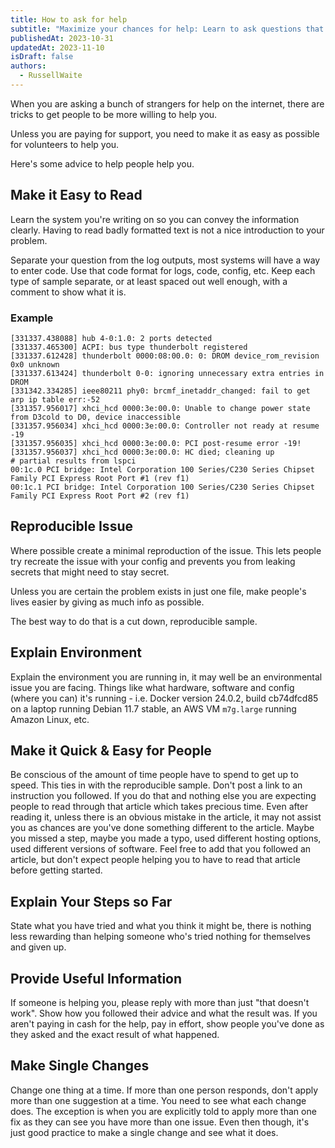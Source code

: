 ```yaml
---
title: How to ask for help
subtitle: "Maximize your chances for help: Learn to ask questions that people want to answer."
publishedAt: 2023-10-31
updatedAt: 2023-11-10
isDraft: false
authors:
  - RussellWaite
---
```


When you are asking a bunch of strangers for help on the internet, there are tricks to get people to be more willing to help you.

Unless you are paying for support, you need to make it as easy as possible for volunteers to help you.

Here's some advice to help people help you.

## Make it Easy to Read

Learn the system you're writing on so you can convey the information clearly. Having to read badly formatted text is not a nice introduction to your problem.

Separate your question from the log outputs, most systems will have a way to enter code. Use that code format for logs, code, config, etc. Keep each type of sample separate, or at least spaced out well enough, with a comment to show what it is.

### Example

```plaintext title="dmesg log with error"
[331337.438088] hub 4-0:1.0: 2 ports detected
[331337.465300] ACPI: bus type thunderbolt registered
[331337.612428] thunderbolt 0000:08:00.0: 0: DROM device_rom_revision 0x0 unknown
[331337.613424] thunderbolt 0-0: ignoring unnecessary extra entries in DROM
[331342.334285] ieee80211 phy0: brcmf_inetaddr_changed: fail to get arp ip table err:-52
[331357.956017] xhci_hcd 0000:3e:00.0: Unable to change power state from D3cold to D0, device inaccessible
[331357.956034] xhci_hcd 0000:3e:00.0: Controller not ready at resume -19
[331357.956035] xhci_hcd 0000:3e:00.0: PCI post-resume error -19!
[331357.956037] xhci_hcd 0000:3e:00.0: HC died; cleaning up
# partial results from lspci
00:1c.0 PCI bridge: Intel Corporation 100 Series/C230 Series Chipset Family PCI Express Root Port #1 (rev f1)
00:1c.1 PCI bridge: Intel Corporation 100 Series/C230 Series Chipset Family PCI Express Root Port #2 (rev f1)
```

## Reproducible Issue

Where possible create a minimal reproduction of the issue. This lets people try recreate the issue with your config and prevents you from leaking secrets that might need to stay secret.

Unless you are certain the problem exists in just one file, make people's lives easier by giving as much info as possible.

The best way to do that is a cut down, reproducible sample.

## Explain Environment

Explain the environment you are running in, it may well be an environmental issue you are facing. Things like what hardware, software and config (where you can) it's running - i.e. Docker version 24.0.2, build cb74dfcd85 on a laptop running Debian 11.7 stable, an AWS VM `m7g.large` running Amazon Linux, etc.

## Make it Quick & Easy for People

Be conscious of the amount of time people have to spend to get up to speed. This ties in with the reproducible sample. Don't post a link to an instruction you followed. If you do that and nothing else you are expecting people to read through that article which takes precious time. Even after reading it, unless there is an obvious mistake in the article, it may not assist you as chances are you've done something different to the article. Maybe you missed a step, maybe you made a typo, used different hosting options, used different versions of software. Feel free to add that you followed an article, but don't expect people helping you to have to read that article before getting started.

## Explain Your Steps so Far

State what you have tried and what you think it might be, there is nothing less rewarding than helping someone who's tried nothing for themselves and given up.

## Provide Useful Information

If someone is helping you, please reply with more than just "that doesn't work". Show how you followed their advice and what the result was. If you aren't paying in cash for the help, pay in effort, show people you've done as they asked and the exact result of what happened.

## Make Single Changes

Change one thing at a time. If more than one person responds, don't apply more than one suggestion at a time. You need to see what each change does. The exception is when you are explicitly told to apply more than one fix as they can see you have more than one issue. Even then though, it's just good practice to make a single change and see what it does.
